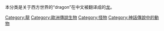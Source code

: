{{Commons category|Dragons}}
本分类是关于西方世界的“dragon”在中文被翻译成的[[龙_(西方)|龙]]。

[[Category:龍|Category:龍]]
[[Category:歐洲傳說生物|Category:歐洲傳說生物]]
[[Category:怪物|Category:怪物]]
[[Category:神話傳說中的動物|Category:神話傳說中的動物]]